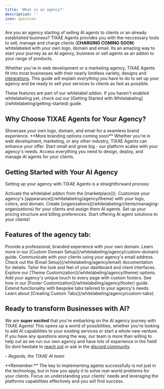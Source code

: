 ```yaml
---
title: 'What is an agency?'
description: ''
icon: question
---
```




Are you an agency starting of selling AI agents to clients or an already established business? TIXAE Agents provides you with the neccessary tools to sell, manage and charge clients (**CHARGING COMING SOON**) whitelabeled with your own logo, domain and email. Its an amazing way to start your journey as an AI agency, business or sell agents as an addon to your range of products. 

Whether you're in web development or a marketing agency, TIXAE Agents fit into most businesses with their nearly limitless variety, designs and [integrations](/integration/overview). This guide will explain everything you have to do to set up your agency and be ready to sell your services to clients as fast as possible.

<Note>
These features are part of our whitelabel addon. If you haven't enabled whitelabeling yet, check out our [Getting Started with Whitelabeling](/whitelabeling/getting-started) guide. 
</Note>

## Why Choose TIXAE Agents for Your Agency?

<CardGroup cols={2}>
  <Card title="Complete Branding Control" icon="brush">
    Showcase your own logo, domain, and email for a seamless brand experience. **More branding options coming soon**
  </Card>
  <Card title="Versatile Integration" icon="puzzle-piece">
    Whether you're in web development, marketing, or any other industry, TIXAE Agents can enhance your offer.
  </Card>
  <Card title="Scalable Solutions" icon="chart-line">
    Start small and grow big - our platform scales with your agency's needs.
  </Card>
  <Card title="Comprehensive Tools" icon="toolbox">
    Access everything you need to design, deploy, and manage AI agents for your clients.
  </Card>
</CardGroup>

## Getting Started with Your AI Agency

Setting up your agency with TIXAE Agents is a straightforward process:

<Steps>
  <Step title="Enable Whitelabeling">
    Activate the whitelabel addon from the [marketplace]().
  </Step>
  <Step title="Brand Your Platform">
    Customize your agency's [appearance](/whitelabeling/agency/theme) with your logo, colors, and domain.
  </Step>
  <Step title="Set Up Client Management">
    Create [organizations](/whitelabeling/clients/managing-organizations) for your clients and assign them AI agents.
  </Step>
  <Step title="Configure Billing (COMING SOON)">
    Set up your pricing structure and billing preferences.
  </Step>
  <Step title="Launch Your Services">
    Start offering AI agent solutions to your clients!
  </Step>
</Steps>

## Features of the agency tab:

<AccordionGroup>
  <Accordion title="Custom Domain Integration">
    Provide a professional, branded experience with your own domain. Learn more in our [Custom Domain Setup](/whitelabeling/agency/custom-domain) guide.
  </Accordion>
  <Accordion title="Email Configuration">
    Communicate with your clients using your agency's email address. Check out the [Email Setup](/whitelabeling/agency/email) documentation for details.
  </Accordion>
  <Accordion title="Customizable Themes">
    Tailor the look and feel of your dashboard and client interfaces. Explore our [Theme Customization](/whitelabeling/agency/theme) options.
  </Accordion>
  <Accordion title="Footer Personalization">
    Add your agency's unique touch to every page with custom footers. See how in our [Footer Customization](/whitelabeling/agency/footer) guide.
  </Accordion>
  <Accordion title="Custom Tab Creation">
    Extend functionality with bespoke tabs tailored to your agency's needs. Learn about [Creating Custom Tabs](/whitelabeling/agency/custom-tabs).
  </Accordion>
</AccordionGroup>



## Ready to transform Businesses with AI?

We are **super excited** that you're embarking on the AI agency journey with TIXAE Agents! This opens up a world of possibilities, whether you're looking to add AI capabilities to your existing services or start a whole new venture. If you have any questions along the way, our team is more than willing to help out as we run our own agency and have lots of experience in the field! So dont hesitate to [reach out](/Support/contact) or ask in the [discord community](https://discord.gg/tzJ5AxQCsT).


*- Regards, the TIXAE AI team*

<Tip>
**Remember:** The key to implementing agents successfully is not just in the technology, but in how you apply it to solve real-world problems for your clients. Focus on understanding your clients' needs and leveraging the platforms capabilities effectively and you will find success.
</Tip>


